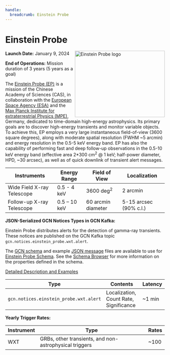 ```yaml
---
handle:
  breadcrumb: Einstein Probe
---
```



# Einstein Probe

<img
  src={logo}
  align="right"
  width="284"
  height="210"
  alt="Einstein Probe logo"
  className="grid-col-6 mobile-lg:grid-col-4 tablet:grid-col-2 desktop:grid-col-3 height-auto"
/>

**Launch Date:** January 9, 2024

**End of Operations:** Mission duration of 3 years (5 years as a goal)

The [Einstein Probe (EP)](https://ep.bao.ac.cn/ep/) is a mission of the Chinese Academy of Sciences (CAS), in collaboration with the [European Space Agency (ESA)](https://www.cosmos.esa.int/web/einstein-probe/mission) and the [Max Planck Institute for extraterrestrial Physics (MPE)](https://www.mpe.mpg.de/7867826/EinsteinProbe), Germany, dedicated to time-domain high-energy astrophysics. Its primary goals are to discover high-energy transients and monitor variable objects. To achieve this, EP employs a very large instantaneous field-of-view (3600 square degrees), along with moderate spatial resolution (FWHM ~5 arcmin) and energy resolution in the 0.5-5 keV energy band. EP has also the capability of performing fast and deep follow-up observations in the 0.5-10 keV energy band (effective area 2\*300 cm<sup>2</sup> @ 1 keV; half-power diameter, HPD, ~30 arcsec), as well as of quick downlink of transient alert messages.

<div className="overflow-table">

| Instruments                | Energy Range | Field of View        | Localization           |
| -------------------------- | ------------ | -------------------- | ---------------------- |
| Wide Field X-ray Telescope | 0.5 - 4 keV  | 3600 deg<sup>2</sup> | 2 arcmin               |
| Follow-up X-ray Telescope  | 0.5 – 10 keV | 60 arcmin diameter   | 5-15 arcsec (90% c.l.) |

</div>

**JSON-Serialized GCN Notices Types in GCN Kafka:**

Einstein Probe distributes alerts for the detection of gamma-ray transients. These notices are published on the GCN Kafka topic `gcn.notices.einstein_probe.wxt.alert`.

The [GCN schema](/schema/stable/gcn/notices/einstein_probe/wxt/alert.schema.json) and
example [JSON message](/schema/stable/gcn/notices/einstein_probe/wxt/alert.schema.example.json) files are available to use for [Einstein Probe Schema](/schema/stable/gcn/notices/einstein_probe). See the [Schema Browser](/docs/schema/stable/gcn/notices/einstein_probe/wxt/alert.schema.json) for more information on the properties defined in the schema.

[Detailed Description and Examples](https://github.com/nasa-gcn/gcn-schema/tree/main/gcn/notices/einstein_probe/wxt)

<div className="overflow-table">

| Type                                   | Contents                               | Latency |
| -------------------------------------- | -------------------------------------- | ------- |
| `gcn.notices.einstein_probe.wxt.alert` | Localization, Count Rate, Significance | ~1 min  |

</div>

**Yearly Trigger Rates:**

<div className="overflow-table">

| Instrument | Type                                                   | Rates |
| ---------- | ------------------------------------------------------ | ----- |
| WXT        | GRBs, other transients, and non-astrophysical triggers | ~100  |

</div>

